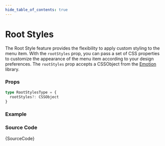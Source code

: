 ```yaml
---
hide_table_of_contents: true
---
```



# Root Styles

The Root Style feature provides the flexibility to apply custom styling to the menu item. With the `rootStyles` prop, you can pass a set of CSS properties to customize the appearance of the menu item according to your design preferences. The `rootStyles` prop accepts a CSSObject from the [Emotion](https://emotion.sh/docs/introduction) library.

### Props

```ts noCopy
type RootStylesType = {
  rootStyles?: CSSObject
}
```

### Example

<IframeWindow url='http://localhost:3000/en/menu-examples/vertical-menu/menu-item/root-styles' />

### Source Code

<TsToJsCodeSnippet>{SourceCode}</TsToJsCodeSnippet>
